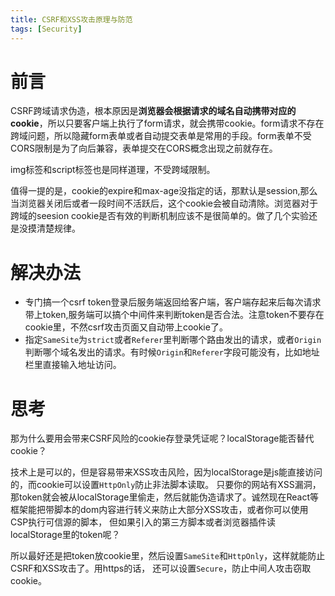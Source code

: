 ```yaml
---
title: CSRF和XSS攻击原理与防范
tags: [Security]
---
```

# 前言
CSRF跨域请求伪造，根本原因是**浏览器会根据请求的域名自动携带对应的cookie**，所以只要客户端上执行了form请求，就会携带cookie。form请求不存在跨域问题，所以隐藏form表单或者自动提交表单是常用的手段。form表单不受CORS限制是为了向后兼容，表单提交在CORS概念出现之前就存在。

img标签和script标签也是同样道理，不受跨域限制。

值得一提的是，cookie的expire和max-age没指定的话，那默认是session,那么当浏览器关闭后或者一段时间不活跃后，这个cookie会被自动清除。浏览器对于跨域的seesion cookie是否有效的判断机制应该不是很简单的。做了几个实验还是没摸清楚规律。

# 解决办法
- 专门搞一个csrf token登录后服务端返回给客户端，客户端存起来后每次请求带上token,服务端可以搞个中间件来判断token是否合法。注意token不要存在cookie里，不然csrf攻击页面又自动带上cookie了。
- 指定`SameSite`为`strict`或者`Referer`里判断哪个路由发出的请求，或者`Origin`判断哪个域名发出的请求。有时候`Origin`和`Referer`字段可能没有，比如地址栏里直接输入地址访问。

# 思考
那为什么要用会带来CSRF风险的cookie存登录凭证呢？localStorage能否替代cookie？

技术上是可以的，但是容易带来XSS攻击风险，因为localStorage是js能直接访问的，而cookie可以设置`HttpOnly`防止非法脚本读取。
只要你的网站有XSS漏洞，那token就会被从localStorage里偷走，然后就能伪造请求了。诚然现在React等框架能把带脚本的dom内容进行转义来防止大部分XSS攻击，或者你可以使用CSP执行可信源的脚本，
但如果引入的第三方脚本或者浏览器插件读localStorage里的token呢？

所以最好还是把token放cookie里，然后设置`SameSite`和`HttpOnly`，这样就能防止CSRF和XSS攻击了。用https的话， 还可以设置`Secure`，防止中间人攻击窃取cookie。